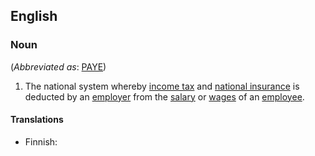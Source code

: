 ==English==

===Noun===
{{wikipedia|PAYE}}
{{en-noun|head=[[pay]] as you [[earn]]|-}} (''Abbreviated as'': [[PAYE]])

# {{label|en|British}} The national system whereby [[income tax]] and [[national insurance]] is deducted by an [[employer]] from the [[salary]] or [[wages]] of an [[employee]].

====Translations====
{{trans-top|deduction of tax from salary}}
* Finnish: {{t+|fi|ennakonpidätys}}
{{trans-mid}}
{{trans-bottom}}
